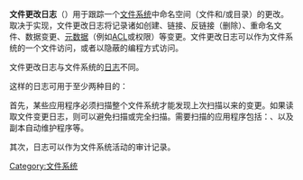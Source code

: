 {{NoteTA
|G1=IT
}}
{{Unreferenced|time=2017-01-27T05:32:24+00:00}}
'''文件更改日志'''（{{lang-en|'''file change log'''}}）用于跟踪一个[[文件系统|文件系统]]中命名空间（文件和/或目录）的更改。取决于实现，文件更改日志将记录诸如创建、链接、反链接（删除）、重命名文件、数据变更、[[元数据|元数据]]（例如[[存取控制串列|ACL]]或权限）等变更。文件更改日志可以作为文件系统的一个文件访问，或者以隐蔽的编程方式访问。

文件更改日志与文件系统的[[日志文件系统|日志]]不同。

这样的日志可用于至少两种目的：

首先，某些应用程序必须扫描整个文件系统才能发现上次扫描以来的变更。如果读取文件变更日志，则可以避免扫描或完全扫描。需要扫描的应用程序包括：{{tsl|en|Backup software|备份工具}}、以及副本自动维护程序等。

其次，日志可以作为文件系统活动的审计记录。

{{计算机小作品}}
[[Category:文件系统|Category:文件系统]]